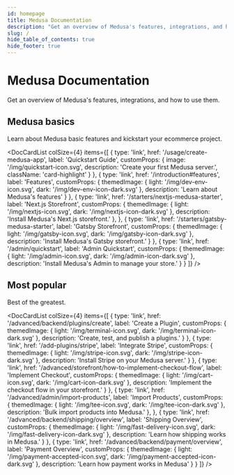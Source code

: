 ```yaml
---
id: homepage
title: Medusa Documentation
description: "Get an overview of Medusa's features, integrations, and how to use them."
slug: /
hide_table_of_contents: true
hide_footer: true
---
```



# Medusa Documentation

Get an overview of Medusa's features, integrations, and how to use them.

## Medusa basics

Learn about Medusa basic features and kickstart your ecommerce project.

<DocCardList colSize={4} items={[
  {
    type: 'link',
    href: '/usage/create-medusa-app',
    label: 'Quickstart Guide',
    customProps: {
      image: '/img/quickstart-icon.svg',
      description: 'Create your first Medusa server.',
      className: 'card-highlight'
    }
  },
  {
    type: 'link',
    href: '/introduction#features',
    label: 'Features',
    customProps: {
      themedImage: {
        light: '/img/dev-env-icon.svg',
        dark: '/img/dev-env-icon-dark.svg'
      },
      description: 'Learn about Medusa\'s features'
    }
  },
  {
    type: 'link',
    href: '/starters/nextjs-medusa-starter',
    label: 'Next.js Storefront',
    customProps: {
      themedImage: {
        light: '/img/nextjs-icon.svg',
        dark: '/img/nextjs-icon-dark.svg'
      },
      description: 'Install Medusa\'s Next.js storefront.'
    },
  },
  {
    type: 'link',
    href: '/starters/gatsby-medusa-starter',
    label: 'Gatsby Storefront',
    customProps: {
      themedImage: {
        light: '/img/gatsby-icon.svg',
        dark: '/img/gatsby-icon-dark.svg'
      },
      description: 'Install Medusa\'s Gatsby storefront.'
    }
  },
  {
    type: 'link',
    href: '/admin/quickstart',
    label: 'Admin Quickstart',
    customProps: {
      themedImage: {
        light: '/img/admin-icon.svg',
        dark: '/img/admin-icon-dark.svg'
      },
      description: 'Install Medusa\'s Admin to manage your store.'
    }
  }
]} />

## Most popular

Best of the greatest.

<DocCardList colSize={4} items={[
  {
    type: 'link',
    href: '/advanced/backend/plugins/create',
    label: 'Create a Plugin',
    customProps: {
      themedImage: {
        light: '/img/terminal-icon.svg',
        dark: '/img/terminal-icon-dark.svg'
      },
      description: 'Create, test, and publish a plugins.'
    }
  },
  {
    type: 'link',
    href: '/add-plugins/stripe',
    label: 'Integrate Stripe',
    customProps: {
      themedImage: {
        light: '/img/stripe-icon.svg',
        dark: '/img/stripe-icon-dark.svg'
      },
      description: 'Install Stripe on your Medusa server.'
    }
  },
  {
    type: 'link',
    href: '/advanced/storefront/how-to-implement-checkout-flow',
    label: 'Implement Checkout',
    customProps: {
      themedImage: {
        light: '/img/cart-icon.svg',
        dark: '/img/cart-icon-dark.svg'
      },
      description: 'Implement the checkout flow in your storefront.'
    }
  },
  {
    type: 'link',
    href: '/advanced/admin/import-products',
    label: 'Import Products',
    customProps: {
      themedImage: {
        light: '/img/tee-icon.svg',
        dark: '/img/tee-icon-dark.svg'
      },
      description: 'Bulk import products into Medusa.'
    },
  },
  {
    type: 'link',
    href: '/advanced/backend/shipping/overview',
    label: 'Shipping Overview',
    customProps: {
      themedImage: {
        light: '/img/fast-delivery-icon.svg',
        dark: '/img/fast-delivery-icon-dark.svg'
      },
      description: 'Learn how shipping works in Medusa.'
    }
  },
  {
    type: 'link',
    href: '/advanced/backend/payment/overview',
    label: 'Payment Overview',
    customProps: {
      themedImage: {
        light: '/img/payment-accepted-icon.svg',
        dark: '/img/payment-accepted-icon-dark.svg'
      },
      description: 'Learn how payment works in Medusa'
    }
  }
]} />